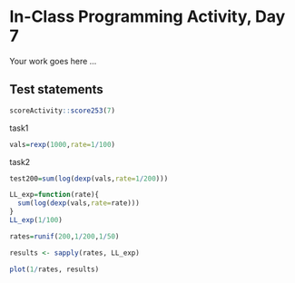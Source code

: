 # In-Class Programming Activity, Day 7

Your work goes here ...



## Test statements

```r
scoreActivity::score253(7)
```

task1
```r
vals=rexp(1000,rate=1/100)
```

task2
```r
test200=sum(log(dexp(vals,rate=1/200)))
```


```r
LL_exp=function(rate){
  sum(log(dexp(vals,rate=rate)))
}
LL_exp(1/100)

```


```r
rates=runif(200,1/200,1/50)
```

```r
results <- sapply(rates, LL_exp)
```
```r
plot(1/rates, results)
```







